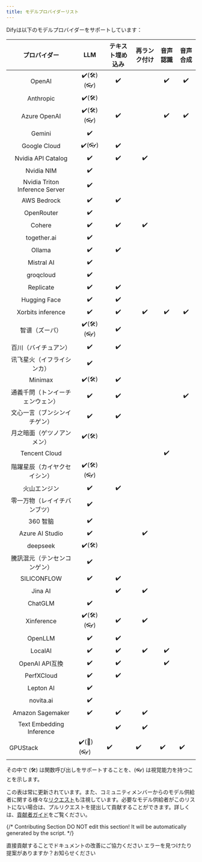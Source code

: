 ```yaml
---
title: モデルプロバイダーリスト
---
```


Difyは以下のモデルプロバイダーをサポートしています：

<table>
  <thead>
    <tr>
      <th align="center">プロバイダー</th>
      <th align="center">LLM</th>
      <th align="center">テキスト埋め込み</th>
      <th align="center">再ランク付け</th>
      <th align="center">音声認識</th>
      <th align="center">音声合成</th>
    </tr>
  </thead>
  <tbody>
    <tr>
      <td align="center">OpenAI</td>
      <td align="center">✔️(🛠️)(👓)</td>
      <td align="center">✔️</td>
      <td align="center"></td>
      <td align="center">✔️</td>
      <td align="center">✔️</td>
    </tr>
    <tr>
      <td align="center">Anthropic</td>
      <td align="center">✔️(🛠️)</td>
      <td align="center"></td>
      <td align="center"></td>
      <td align="center"></td>
      <td align="center"></td>
    </tr>
    <tr>
      <td align="center">Azure OpenAI</td>
      <td align="center">✔️(🛠️)(👓)</td>
      <td align="center">✔️</td>
      <td align="center"></td>
      <td align="center">✔️</td>
      <td align="center">✔️</td>
    </tr>
    <tr>
      <td align="center">Gemini</td>
      <td align="center">✔️</td>
      <td align="center"></td>
      <td align="center"></td>
      <td align="center"></td>
      <td align="center"></td>
    </tr>        
    <tr>
      <td align="center">Google Cloud</td>
      <td align="center">✔️(👓)</td>
      <td align="center">✔️</td>
      <td align="center"></td>
      <td align="center"></td>
      <td align="center"></td>
    </tr>
    <tr>
      <td align="center">Nvidia API Catalog</td>
      <td align="center">✔️</td>
      <td align="center">✔️</td>
      <td align="center">✔️</td>
      <td align="center"></td>
      <td align="center"></td>
    </tr>
    <tr>
      <td align="center">Nvidia NIM</td>
      <td align="center">✔️</td>
      <td align="center"></td>
      <td align="center"></td>
      <td align="center"></td>
      <td align="center"></td>
    </tr>
    <tr>
      <td align="center">Nvidia Triton Inference Server</td>
      <td align="center">✔️</td>
      <td align="center"></td>
      <td align="center"></td>
      <td align="center"></td>
      <td align="center"></td>
    </tr>        
    <tr>
      <td align="center">AWS Bedrock</td>
      <td align="center">✔️</td>
      <td align="center">✔️</td>
      <td align="center"></td>
      <td align="center"></td>
      <td align="center"></td>
    </tr>
    <tr>
      <td align="center">OpenRouter</td>
      <td align="center">✔️</td>
      <td align="center"></td>
      <td align="center"></td>
      <td align="center"></td>
      <td align="center"></td>
    </tr>        
    <tr>
      <td align="center">Cohere</td>
      <td align="center">✔️</td>
      <td align="center">✔️</td>
      <td align="center">✔️</td>
      <td align="center"></td>
      <td align="center"></td>
    </tr>
    <tr>
      <td align="center">together.ai</td>
      <td align="center">✔️</td>
      <td align="center"></td>
      <td align="center"></td>
      <td align="center"></td>
      <td align="center"></td>
    </tr>
    <tr>
      <td align="center">Ollama</td>
      <td align="center">✔️</td>
      <td align="center">✔️</td>
      <td align="center"></td>
      <td align="center"></td>
      <td align="center"></td>
    </tr>
    <tr>
      <td align="center">Mistral AI</td>
      <td align="center">✔️</td>
      <td align="center"></td>
      <td align="center"></td>
      <td align="center"></td>
      <td align="center"></td>
    </tr>
    <tr>
      <td align="center">groqcloud</td>
      <td align="center">✔️</td>
      <td align="center"></td>
      <td align="center"></td>
      <td align="center"></td>
      <td align="center"></td>
    </tr>        
    <tr>
      <td align="center">Replicate</td>
      <td align="center">✔️</td>
      <td align="center">✔️</td>
      <td align="center"></td>
      <td align="center"></td>
      <td align="center"></td>
    </tr>
    <tr>
      <td align="center">Hugging Face</td>
      <td align="center">✔️</td>
      <td align="center">✔️</td>
      <td align="center"></td>
      <td align="center"></td>
      <td align="center"></td>
    </tr>
    <tr>
      <td align="center">Xorbits inference</td>
      <td align="center">✔️</td>
      <td align="center">✔️</td>
      <td align="center">✔️</td>
      <td align="center">✔️</td>
      <td align="center">✔️</td>
    </tr>        
    <tr>
      <td align="center">智谱（ズーパ）</td>
      <td align="center">✔️(🛠️)(👓)</td>
      <td align="center">✔️</td>
      <td align="center"></td>
      <td align="center"></td>
      <td align="center"></td>
    </tr>
    <tr>
      <td align="center">百川（バイチュアン）</td>
      <td align="center">✔️</td>
      <td align="center">✔️</td>
      <td align="center"></td>
      <td align="center"></td>
      <td align="center"></td>
    </tr>
    <tr>
      <td align="center">讯飞星火（イフライシンカ）</td>
      <td align="center">✔️</td>
      <td align="center"></td>
      <td align="center"></td>
      <td align="center"></td>
      <td align="center"></td>
    </tr>
    <tr>
      <td align="center">Minimax</td>
      <td align="center">✔️(🛠️)</td>
      <td align="center">✔️</td>
      <td align="center"></td>
      <td align="center"></td>
      <td align="center"></td>
    </tr>
    <tr>
      <td align="center">通義千問（トンイーチェンウェン）</td>
      <td align="center">✔️</td>
      <td align="center">✔️</td>
      <td align="center"></td>
      <td align="center"></td>
      <td align="center">✔️</td>
    </tr>
    <tr>
      <td align="center">文心一言（ブンシンイチゲン）</td>
      <td align="center">✔️</td>
      <td align="center">✔️</td>
      <td align="center"></td>
      <td align="center"></td>
      <td align="center"></td>
    </tr>
    <tr>
      <td align="center">月之暗面（ゲツノアンメン）</td>
      <td align="center">✔️(🛠️)</td>
      <td align="center"></td>
      <td align="center"></td>
      <td align="center"></td>
      <td align="center"></td>
    </tr>
    <tr>
      <td align="center">Tencent Cloud</td>
      <td align="center"></td>
      <td align="center"></td>
      <td align="center"></td>
      <td align="center">✔️</td>
      <td align="center"></td>
    </tr>
    <tr>
      <td align="center">階躍星辰（カイヤクセイシン）</td>
      <td align="center">✔️(🛠️)(👓)</td>
      <td align="center"></td>
      <td align="center"></td>
      <td align="center"></td>
      <td align="center"></td>
    </tr>
    <tr>
      <td align="center">火山エンジン</td>
      <td align="center">✔️</td>
      <td align="center">✔️</td>
      <td align="center"></td>
      <td align="center"></td>
      <td align="center"></td>
    </tr>        
    <tr>
      <td align="center">零一万物（レイイチバンブツ）</td>
      <td align="center">✔️</td>
      <td align="center"></td>
      <td align="center"></td>
      <td align="center"></td>
      <td align="center"></td>
    </tr>
    <tr>
      <td align="center">360 智脑</td>
      <td align="center">✔️</td>
      <td align="center"></td>
      <td align="center"></td>
      <td align="center"></td>
      <td align="center"></td>
    </tr>
    <tr>
      <td align="center">Azure AI Studio</td>
      <td align="center">✔️</td>
      <td align="center"></td>
      <td align="center">✔️</td>
      <td align="center"></td>
      <td align="center"></td>
    </tr>        
    <tr>
      <td align="center">deepseek</td>
      <td align="center">✔️(🛠️)</td>
      <td align="center"></td>
      <td align="center"></td>
      <td align="center"></td>
      <td align="center"></td>
    </tr>
    <tr>
      <td align="center">騰訊混元（テンセンコンゲン）</td>
      <td align="center">✔️</td>
      <td align="center"></td>
      <td align="center"></td>
      <td align="center"></td>
      <td align="center"></td>
    </tr>
    <tr>
      <td align="center">SILICONFLOW</td>
      <td align="center">✔️</td>
      <td align="center">✔️</td>
      <td align="center"></td>
      <td align="center"></td>
      <td align="center"></td>
    </tr>        
    <tr>
      <td align="center">Jina AI</td>
      <td align="center"></td>
      <td align="center">✔️</td>
      <td align="center">✔️</td>
      <td align="center"></td>
      <td align="center"></td>
    </tr>
    <tr>
      <td align="center">ChatGLM</td>
      <td align="center">✔️</td>
      <td align="center"></td>
      <td align="center"></td>
      <td align="center"></td>
      <td align="center"></td>
    </tr>
    <tr>
      <td align="center">Xinference</td>
      <td align="center">✔️(🛠️)(👓)</td>
      <td align="center">✔️</td>
      <td align="center">✔️</td>
      <td align="center"></td>
      <td align="center"></td>
    </tr>
    <tr>
      <td align="center">OpenLLM</td>
      <td align="center">✔️</td>
      <td align="center">✔️</td>
      <td align="center"></td>
      <td align="center"></td>
      <td align="center"></td>
    </tr>
    <tr>
      <td align="center">LocalAI</td>
      <td align="center">✔️</td>
      <td align="center">✔️</td>
      <td align="center">✔️</td>
      <td align="center">✔️</td>
      <td align="center"></td>
    </tr>
    <tr>
      <td align="center">OpenAI API互換</td>
      <td align="center">✔️</td>
      <td align="center">✔️</td>
      <td align="center"></td>
      <td align="center">✔️</td>
      <td align="center"></td>
    </tr>
    <tr>
      <td align="center">PerfXCloud</td>
      <td align="center">✔️</td>
      <td align="center">✔️</td>
      <td align="center"></td>
      <td align="center"></td>
      <td align="center"></td>
    </tr>
    <tr>
      <td align="center">Lepton AI</td>
      <td align="center">✔️</td>
      <td align="center"></td>
      <td align="center"></td>
      <td align="center"></td>
      <td align="center"></td>
    </tr>
    <tr>
      <td align="center">novita.ai</td>
      <td align="center">✔️</td>
      <td align="center"></td>
      <td align="center"></td>
      <td align="center"></td>
      <td align="center"></td>
    </tr>
    <tr>
      <td align="center">Amazon Sagemaker</td>
      <td align="center">✔️</td>
      <td align="center">✔️</td>
      <td align="center">✔️</td>
      <td align="center"></td>
      <td align="center"></td>
    </tr>
    <tr>
      <td align="center">Text Embedding Inference</td>
      <td align="center"></td>
      <td align="center">✔️</td>
      <td align="center">✔️</td>
      <td align="center"></td>
      <td align="center"></td>
    </tr>
    <tr>
      <td>GPUStack</td>
      <td>✔️(🔧️)(👓)</td>
      <td>✔️</td>
      <td>✔️</td>
      <td>✔️</td>
      <td>✔️</td>
    </tr>
  </tbody>
</table>

その中で (🛠️) は関数呼び出しをサポートすることを、(👓) は視覚能力を持つことを示します。

この表は常に更新されています。また、コミュニティメンバーからのモデル供給者に関する様々な[リクエスト](https://github.com/langgenius/dify/discussions/categories/ideas)も注視しています。必要なモデル供給者がこのリストにない場合は、プルリクエストを提出して貢献することができます。詳しくは、[貢献者ガイド](/ja-jp/community/contribution)をご覧ください。

{/*
Contributing Section
DO NOT edit this section!
It will be automatically generated by the script.
*/}

<CardGroup cols="2">
    <Card
        title="このページを編集する"
        icon="pen-to-square"
        href="https://github.com/langgenius/dify-docs-mintlify/edit/main/ja-jp/getting-started/readme/model-providers.mdx"
    >
        直接貢献することでドキュメントの改善にご協力ください
    </Card>
    <Card
        title="問題を報告する"
        icon="github"
        href="https://github.com/langgenius/dify-docs-mintlify/issues/new?title=ドキュメントの問題%3A%20-provid&body=%23%23%20問題の説明%0A%3C%21--%20発見した問題について簡単に説明してください%20--%3E%0A%0A%23%23%20ページリンク%0Ahttps%3A%2F%2Fgithub.com%2Flanggenius%2Fdify-docs-mintlify%2Fblob%2Fmain%2Fja-jp/getting-started/readme%2Fmodel-providers.mdx%0A%0A%23%23%20提案される変更%0A%3C%21--%20特定の変更案がある場合は、ここで説明してください%20--%3E%0A%0A%3C%21--%20ドキュメントの品質向上にご協力いただきありがとうございます！%20--%3E"
    >
        エラーを見つけたり提案がありますか？お知らせください
    </Card>
</CardGroup>
